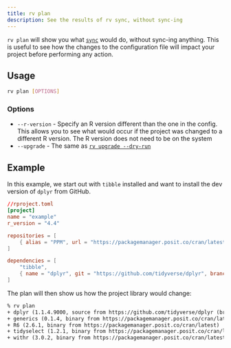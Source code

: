 ```yaml
---
title: rv plan
description: See the results of rv sync, without sync-ing
---
```


`rv plan` will show you what [`sync`](../sync) would do, without sync-ing anything. This is useful to see how the changes to
the configuration file will impact your project before performing any action.

## Usage
```bash
rv plan [OPTIONS]
```

### Options
* `--r-version` - Specify an R version different than the one in the config. This allows you to see what would occur if
the project was changed to a different R version. The R version does not need to be on the system
* `--upgrade` - The same as [`rv upgrade --dry-run`](../upgrade)

## Example
In this example, we start out with `tibble` installed and want to install the dev version of `dplyr` from GitHub.

```toml ins={12}
//rproject.toml
[project]
name = "example"
r_version = "4.4"

repositories = [
    { alias = "PPM", url = "https://packagemanager.posit.co/cran/latest" },
]

dependencies = [
    "tibble",
    { name = "dplyr", git = "https://github.com/tidyverse/dplyr", branch = "main" },
]
```

The plan will then show us how the project library would change:
```txt {1}
% rv plan
+ dplyr (1.1.4.9000, source from https://github.com/tidyverse/dplyr (branch: main))
+ generics (0.1.4, binary from https://packagemanager.posit.co/cran/latest)
+ R6 (2.6.1, binary from https://packagemanager.posit.co/cran/latest)
+ tidyselect (1.2.1, binary from https://packagemanager.posit.co/cran/latest)
+ withr (3.0.2, binary from https://packagemanager.posit.co/cran/latest)
```